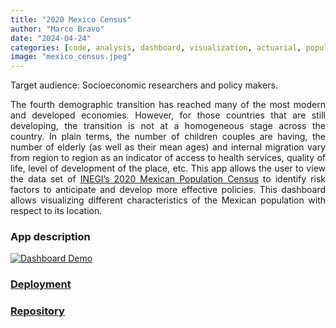 ```yaml
---
title: "2020 Mexico Census"
author: "Marco Bravo"
date: "2024-04-24"
categories: [code, analysis, dashboard, visualization, actuarial, population]
image: "mexico_census.jpeg"
---
```


Target audience: Socioeconomic researchers and policy makers.

<div style="text-align: justify;">
The fourth demographic transition has reached many of the most modern and developed economies. However, for those countries that are still developing, the transition is not at a homogeneous stage across the country. In plain terms, the number of children couples are having, the number of elderly (as well as their mean ages) and internal migration vary from region to region as an indicator of access to health services, quality of life, level of development of the place, etc. This app allows the user to view the data set of [INEGI’s 2020 Mexican Population Census](https://www.inegi.org.mx/app/descarga/ficha.html?tit=326108&ag=0&f=csv) to identify risk factors to anticipate and develop more effective policies. This dashboard allows visualizing different characteristics of the Mexican population with respect to its location.
</div>


### App description
[![Dashboard Demo](http://img.youtube.com/vi/390M7MEkWjI/0.jpg)](http://www.youtube.com/watch?v=390M7MEkWjI "2020 Mexico Census")

### [Deployment](https://marcony1.shinyapps.io/2020_Mexico_Census/)

### [Repository](https://github.com/Marcony1/2020_mexico_census)
